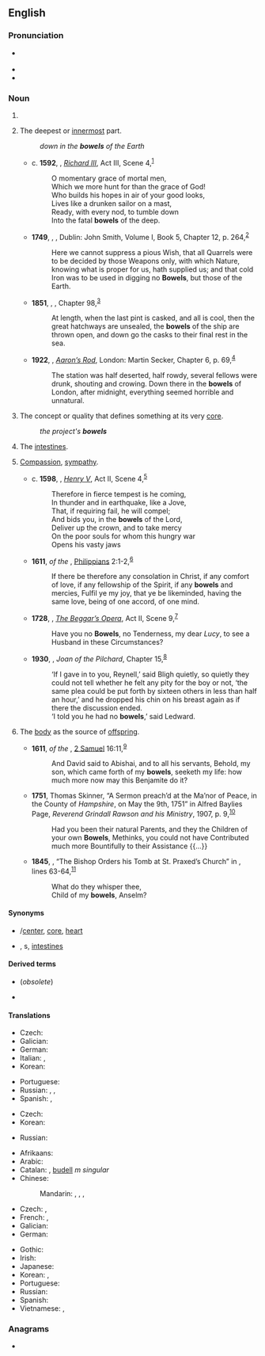 ==English==

===Pronunciation===
* {{a|US}} {{IPA|/baʊ.əlz/|lang=en}}
* {{audio|en-us-bowels.ogg|Audio (US)|lang=en}}
* {{rhymes|aʊəlz|lang=en}}

===Noun===
{{head|en|noun form}}

# {{plural of|bowel|lang=en}}
# {{lb|en|plural only}} The deepest or [[innermost]] part.
#: ''down in the '''bowels''' of the Earth''
#* c. '''1592''', {{w|William Shakespeare}}, ''[[w:Richard III (play)|Richard III]]'', Act III, Scene 4,<sup>[http://www.opensourceshakespeare.org/views/plays/play_view.php?WorkID=richard3&Scope=entire&pleasewait=1&msg=pl]</sup>
#*: O momentary grace of mortal men,
#*: Which we more hunt for than the grace of God!
#*: Who builds his hopes in air of your good looks,
#*: Lives like a drunken sailor on a mast,
#*: Ready, with every nod, to tumble down
#*: Into the fatal '''bowels''' of the deep.
#* '''1749''', {{w|Henry Fielding}}, ''{{w|The History of Tom Jones, a Foundling}}'', Dublin: John Smith, Volume I, Book 5, Chapter 12, p. 264,<sup>[http://name.umdl.umich.edu/004794856.0001.001]</sup>
#*: Here we cannot suppress a pious Wish, that all Quarrels were to be decided by those Weapons only, with which Nature, knowing what is proper for us, hath supplied us; and that cold Iron was to be used in digging no '''Bowels''', but those of the Earth.
#* '''1851''', {{w|Herman Melville}}, ''{{w|Moby-Dick}}'', Chapter 98,<sup>[http://www.gutenberg.org/files/2701/2701-h/2701-h.htm]</sup>
#*: At length, when the last pint is casked, and all is cool, then the great hatchways are unsealed, the '''bowels''' of the ship are thrown open, and down go the casks to their final rest in the sea.
#* '''1922''', {{w|D. H. Lawrence}}, ''[[w:Aaron's Rod (novel)|Aaron’s Rod]]'', London: Martin Secker, Chapter 6, p. 69,<sup>[https://archive.org/details/aaronsrodlondon00lawrrich]</sup>
#*: The station was half deserted, half rowdy, several fellows were drunk, shouting and crowing. Down there in the '''bowels''' of London, after midnight, everything seemed horrible and unnatural.
# {{lb|en|plural only}} The concept or quality that defines something at its very [[core]].
#: ''the project's '''bowels'''''
# {{lb|en|plural only}} The [[intestines]].
# {{lb|en|plural only}} [[compassion|Compassion]], [[sympathy]].
#* c. '''1598''', {{w|William Shakespeare}}, ''[[w:Henry V (play)|Henry V]]'', Act II, Scene 4,<sup>[http://www.opensourceshakespeare.org/views/plays/play_view.php?WorkID=henry5&Scope=entire&pleasewait=1&msg=pl]</sup>
#*: Therefore in fierce tempest is he coming,
#*: In thunder and in earthquake, like a Jove,
#*: That, if requiring fail, he will compel;
#*: And bids you, in the '''bowels''' of the Lord,
#*: Deliver up the crown, and to take mercy
#*: On the poor souls for whom this hungry war
#*: Opens his vasty jaws
#* '''1611''', ''{{w|King James Version}} of the {{w|Bible}}'', [[w:Epistle to the Philippians|Philippians]] 2:1-2,<sup>[https://www.biblegateway.com/passage/?search=Philippians+2&version=KJV]</sup>
#*: If there be therefore any consolation in Christ, if any comfort of love, if any fellowship of the Spirit, if any '''bowels''' and mercies, Fulfil ye my joy, that ye be likeminded, having the same love, being of one accord, of one mind.
#* '''1728''', {{w|John Gay}}, ''[[w:The Beggar's Opera|The Beggar’s Opera]]'', Act II, Scene 9,<sup>[http://name.umdl.umich.edu/004782096.0001.000]</sup>
#*: Have you no '''Bowels''', no Tenderness, my dear ''Lucy'', to see a Husband in these Circumstances?
#* '''1930''', {{w|Mary Gaunt}}, ''Joan of the Pilchard'', Chapter 15,<sup>[http://www.gutenberg.net.au/ebooks16/1600591.txt]</sup>
#*: ‘If I gave in to you, Reynell,’ said Bligh quietly, so quietly they could not tell whether he felt any pity for the boy or not, ‘the same plea could be put forth by sixteen others in less than half an hour,’ and he dropped his chin on his breast again as if there the discussion ended.
#*: ‘I told you he had no '''bowels''',’ said Ledward.
# {{lb|en|plural only|obsolete}} The [[body]] as the source of [[offspring]].
#* '''1611''', ''{{w|King James Version}} of the {{w|Bible}}'', [[w:Books of Samuel|2 Samuel]] 16:11,<sup>[https://www.biblegateway.com/passage/?search=2%20Samuel+16&version=KJV]</sup>
#*: And David said to Abishai, and to all his servants, Behold, my son, which came forth of my '''bowels''', seeketh my life: how much more now may this Benjamite do it?
#* '''1751''', Thomas Skinner, “A Sermon preach’d at the Ma’nor of Peace, in the County of ''Hampshire'', on May the 9th, 1751” in Alfred Baylies Page, ''Reverend Grindall Rawson and his Ministry'', 1907, p. 9,<sup>[https://archive.org/details/manorofpeaceware00page]</sup>
#*: Had you been their natural Parents, and they the Children of your own '''Bowels''', Methinks, you could not have Contributed much more Bountifully to their Assistance {{...}}
#* '''1845''', {{w|Robert Browning}}, “The Bishop Orders his Tomb at St. Praxed’s Church” in ''{{w|Dramatic Romances and Lyrics}}'', lines 63-64,<sup>[http://www.bartleby.com/337/1235.html]</sup>
#*: What do they whisper thee,
#*: Child of my '''bowels''', Anselm?

====Synonyms====
* {{sense|deepest or innermost part}} {{l|en|centre}}/[[center]], [[core]], [[heart]]
* {{sense|intestines}} {{l|en|entrails}}, {{l|en|gut}}s, [[intestine]]s

====Derived terms====
* {{l|en|bowelless}} (''obsolete'')
* {{l|en|move one's bowels}}

====Translations====
{{trans-top|deepest or innermost part}}
* Czech: {{t+|cs|nitro|f}}
* Galician: {{t|gl|entrañas|f-p}}
* German: {{t+|de|Tiefen|f}}
* Italian: {{t+|it|profondità|f-p}}, {{t+|it|viscere|f-p}} {{qualifier|of the earth}}
* Korean: {{t+|ko|알맹이}}
{{trans-mid}}
* Portuguese: {{t|pt|entranhas|f-p}}
* Russian: {{t+|ru|нутро́|n}}, {{t+|ru|вну́тренности|f-p}}, {{t+|ru|не́дра|n-p}} {{qualifier|of the earth}}
* Spanish: {{t+|es|profundidades|f-p}}, {{t+|es|entrañas|p}}
{{trans-bottom}}

{{trans-top|concept or quality that defines something at its very core}}
* Czech: {{t+|cs|jádro|n}}
* Korean: {{t+|ko|알맹이}}
{{trans-mid}}
* Russian: {{t+|ru|ядро́|n}}
{{trans-bottom}}

{{trans-top|intestines}}
* Afrikaans: {{t+|af|ingewande}}
* Arabic: {{t|ar|مِعًى|m}}
* Catalan: {{t+|ca|intestins|m-p}}, [[budell]] ''m singular''
* Chinese:
*: Mandarin: {{t+|cmn|腸}}, {{t+|cmn|肠|tr=cháng}}, {{t+|cmn|腸子}}, {{t+|cmn|肠子|tr=chángzi}}
* Czech: {{t+|cs|střevo|n}}, {{t|cs|střeva|n-p}}
* French: {{t+|fr|entrailles|f-p}}, {{t+|fr|boyaux|m-p}}
* Galician: {{t|gl|intestinos|m-p}}
* German: {{t+|de|Gedärme|f}}
{{trans-mid}}
* Gothic: {{t|got|𐌷𐌰𐌹𐍂𐌸𐍂𐌰|n-p}}
* Irish: {{t|ga|inní|m-p}}
* Japanese: {{t+|ja|腸|tr=ちょう, chō, わた, wata}}
* Korean: {{t+|ko|배알}}, {{t+|ko|창자}}
* Portuguese: {{t+|pt|intestinos|m-p}}
* Russian: {{t+|ru|кишка|f-p|alt=кишки́}}
* Spanish: {{t+|es|intestinos|m}}
* Vietnamese: {{t+|vi|ruột}}, {{t+|vi|tràng}}
{{trans-bottom}}

===Anagrams===
* {{anagrams|en|a=belosw|Belows|Blowes|Bowles|Lebows|blowes|blowse|bowles|elbows}}